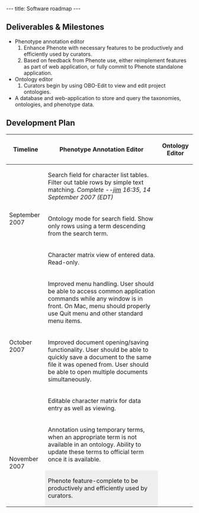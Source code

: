 ---
title: Software roadmap
---

==Deliverables & Milestones==
* Phenotype annotation editor
*# Enhance Phenote with necessary features to be productively and efficiently used by curators.
*# Based on feedback from Phenote use, either reimplement features as part of web application, or fully commit to Phenote standalone application.
* Ontology editor
*# Curators begin by using OBO-Edit to view and edit project ontologies.
* A database and web-application to store and query the taxonomies, ontologies, and phenotype data.

==Development Plan==

{| border="1" cellpadding="5"
! Timeline !! Phenotype Annotation Editor !! Ontology Editor
|-
! rowspan=3 | September 2007 
| Search field for character list tables.  Filter out table rows by simple text matching. ''Complete --[[User:Jpb15|jim]] 16:35, 14 September 2007 (EDT)''
|-
| Ontology mode for search field.  Show only rows using a term descending from the search term.
|-
| Character matrix view of entered data.  Read-only.
|-
! rowspan=3 | October 2007
|  Improved menu handling. User should be able to access common application commands while any window is in front.  On Mac, menu should properly use Quit menu and other standard menu items.
|-
| Improved document opening/saving functionality.  User should be able to quickly save a document to the same file it was opened from.  User should be able to open multiple documents simultaneously.
|-
| Editable character matrix for data entry as well as viewing.
|-
! rowspan=2 | November 2007
| Annotation using temporary terms, when an appropriate term is not available in an ontology.  Ability to update these terms to official term once it is available.
|-
| style="background:#efefef;" | Phenote feature-complete to be productively and efficiently used by curators.
|}